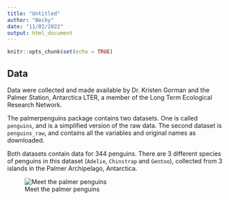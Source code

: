 ```yaml
---
title: "Untitled"
author: "Becky"
date: "11/02/2022"
output: html_document
---
```


```r
knitr::opts_chunk$set(echo = TRUE)
```

## Data

Data were collected and made available by Dr. Kristen Gorman and the Palmer Station, Antarctica LTER, a member of the Long Term Ecological Research Network.

The palmerpenguins package contains two datasets. One is called `penguins`, and is a simplified version of the raw data. The second dataset is `penguins_raw`, and contains all the variables and original names as downloaded. 

Both datasets contain data for 344 penguins. There are 3 different species of penguins in this dataset (`Adelie`, `Chinstrap` and `Gentoo`), collected from 3 islands in the Palmer Archipelago, Antarctica.

![Meet the palmer penguins](https://allisonhorst.github.io/palmerpenguins/reference/figures/lter_penguins.png)